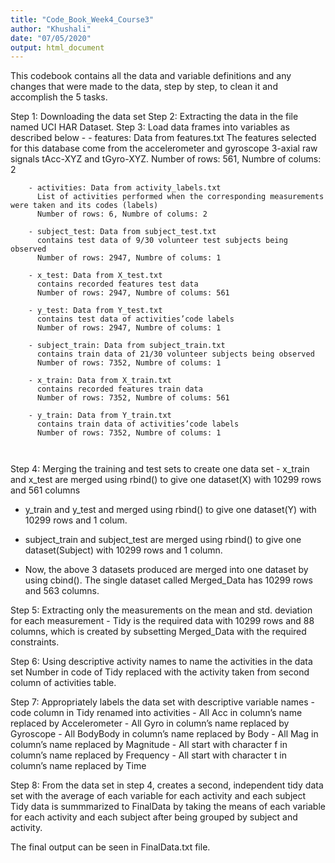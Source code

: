 ```yaml
---
title: "Code_Book_Week4_Course3"
author: "Khushali"
date: "07/05/2020"
output: html_document
---
```


This codebook contains all the data and variable definitions and any changes that were made to the data, step by step, to clean it and accomplish the 5 tasks.

Step 1: Downloading the data set
Step 2: Extracting the data in the file named UCI HAR Dataset.
Step 3: Load data frames into variables as described below -
        - features: Data from features.txt
          The features selected for this database come from the accelerometer and gyroscope 3-axial raw signals tAcc-XYZ and tGyro-XYZ.
          Number of rows: 561, Numbre of colums: 2
          
        - activities: Data from activity_labels.txt
          List of activities performed when the corresponding measurements were taken and its codes (labels)
          Number of rows: 6, Numbre of colums: 2
          
        - subject_test: Data from subject_test.txt
          contains test data of 9/30 volunteer test subjects being observed
          Number of rows: 2947, Numbre of colums: 1
          
        - x_test: Data from X_test.txt
          contains recorded features test data
          Number of rows: 2947, Numbre of colums: 561
          
        - y_test: Data from Y_test.txt
          contains test data of activities’code labels
          Number of rows: 2947, Numbre of colums: 1
          
        - subject_train: Data from subject_train.txt
          contains train data of 21/30 volunteer subjects being observed
          Number of rows: 7352, Numbre of colums: 1
          
        - x_train: Data from X_train.txt
          contains recorded features train data
          Number of rows: 7352, Numbre of colums: 561
          
        - y_train: Data from Y_train.txt
          contains train data of activities’code labels
          Number of rows: 7352, Numbre of colums: 1
          
          
Step 4: Merging the training and test sets to create one data set
- x_train and x_test are merged using rbind() to give one dataset(X) with 10299 rows and 561 columns

- y_train and y_test and merged using rbind() to give one dataset(Y) with 10299 rows and 1 colum.

- subject_train and subject_test are merged using rbind() to give one dataset(Subject) with 10299 rows and 1 column.

- Now, the above 3 datasets produced are merged into one dataset by using cbind(). The single dataset called Merged_Data has 10299 rows and 563 columns.

Step 5: Extracting only the measurements on the mean and std. deviation for each measurement
- Tidy is the required data with 10299 rows and 88 columns, which is created by subsetting Merged_Data with the required constraints.

Step 6: Using descriptive activity names to name the activities in the data set
Number in code of Tidy replaced with the activity taken from second column of activities table.

Step 7: Appropriately labels the data set with descriptive variable names
- code column in Tidy renamed into activities
- All Acc in column’s name replaced by Accelerometer
- All Gyro in column’s name replaced by Gyroscope
- All BodyBody in column’s name replaced by Body
- All Mag in column’s name replaced by Magnitude
- All start with character f in column’s name replaced by Frequency
- All start with character t in column’s name replaced by Time

Step 8: From the data set in step 4, creates a second, independent tidy data set with the average of each variable for each activity and each subject
Tidy data is summmarized to FinalData by taking the means of each variable for each activity and each subject after being grouped by subject and activity.

The final output can be seen in FinalData.txt file.